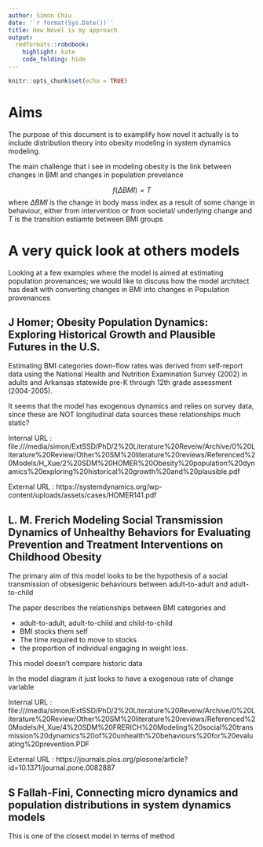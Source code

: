 ```yaml
---
author: Simon Chiu
date: '`r format(Sys.Date())`'
title: How Novel is my approach
output:
  rmdformats::robobook:
    highlight: kate
    code_folding: hide
---
```



```r
knitr::opts_chunk$set(echo = TRUE)
```

# Aims

The purpose of this document is to examplify how novel it actually is to include distribution theory into obesity modeling in system dynamics modeling.

The main challenge that i see in modeling obesity is the link between changes in BMI and changes in population prevelance

$$ f(\Delta BMI) = T $$
where $\Delta BMI$ is the change in body mass index as a result of some change in behaviour, either from intervention or from societal/ underlying change and $T$ is the transition estiamte between BMI groups

# A very quick look at others models

Looking at a few examples where the model is aimed at estimating population provenances; we would like to discuss how the model architect has dealt with converting changes in BMI into changes in Population provenances

## J Homer; Obesity Population Dynamics:   Exploring Historical Growth and Plausible Futures in the U.S.  

Estimating BMI categories down-flow rates was derived from self-report data using the National Health and Nutrition Examination Survey (2002) in adults and Arkansas statewide pre-K through 12th grade 
assessment (2004-2005).

It seems that the model has exogenous dynamics and relies on survey data, since these are NOT longitudinal data sources these relationships much static?

Internal URL : file:///media/simon/ExtSSD/PhD/2%20Literature%20Reveiw/Archive/0%20Literature%20Review/Other%20SM%20literature%20reviews/Referenced%20Models/H_Xue/2%20SDM%20HOMER%20Obesity%20population%20dynamics%20exploring%20historical%20growth%20and%20plausible.pdf

External URL : https://systemdynamics.org/wp-content/uploads/assets/cases/HOMER141.pdf

## L. M. Frerich Modeling Social Transmission Dynamics of Unhealthy Behaviors for Evaluating Prevention and Treatment Interventions on Childhood Obesity 

The primary aim of this model looks to be the hypothesis of a social transmission of obsesigenic behaviours between adult-to-adult and adult-to-child 

The paper describes the relationships between BMI categories and 

+ adult-to-adult,  adult-to-child and child-to-child
+ BMI stocks them self
+ The time required to move to stocks
+ the proportion of individual engaging in weight loss.

This model doesn't compare historic data

In the model diagram it just looks to have a exogenous rate of change variable

Internal URL : file:///media/simon/ExtSSD/PhD/2%20Literature%20Reveiw/Archive/0%20Literature%20Review/Other%20SM%20literature%20reviews/Referenced%20Models/H_Xue/4%20SDM%20FRERICH%20Modeling%20social%20transmission%20dynamics%20of%20unhealth%20behaviours%20for%20evaluating%20prevention.PDF

External URL : https://journals.plos.org/plosone/article?id=10.1371/journal.pone.0082887

## S Fallah-Fini, Connecting micro dynamics and population distributions in system dynamics models

This is one of the closest model in terms of method


